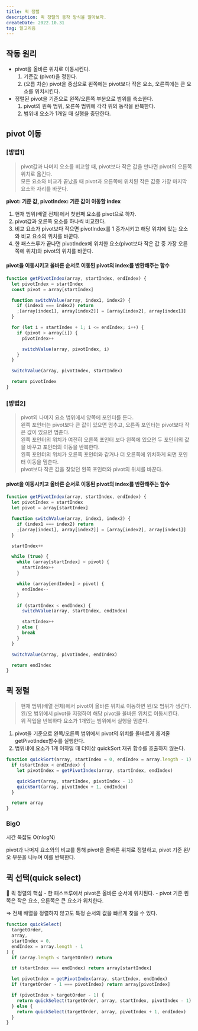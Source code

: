 ```yaml
---
title: 퀵 정렬
description: 퀵 정렬의 동작 방식을 알아보자.
createDate: 2022.10.31
tag: 알고리즘
---
```


## 작동 원리

- pivot을 올바른 위치로 이동시킨다.
  1. 기준값 (pivot)을 정한다.
  2. (오름 차순) pivot을 중심으로 왼쪽에는 pivot보다 작은 요소, 오른쪽에는 큰 요소를 위치시킨다.
- 정렬된 pivot을 기준으로 왼쪽/오른쪽 부분으로 범위를 축소한다.
  1. pivot의 왼쪽 범위, 오른쪽 범위에 각각 위의 동작을 반복한다.
  2. 범위내 요소가 1개일 때 실행을 중단한다.

## pivot 이동

### [방법1]

> pivot값과 나머지 요소를 비교할 때, pivot보다 작은 값을 만나면 pivot의 오른쪽 위치로 옮긴다.  
> 모든 요소와 비교가 끝났을 때 pivot과 오른쪽에 위치된 작은 값중 가장 마지막 요소와 자리를 바꾼다.

**pivot: 기준 값, pivotIndex: 기준 값이 이동할 index**

1. 현재 범위(배열 전체)에서 첫번째 요소를 pivot으로 하자.
2. pivot값과 오른쪽 요소를 하나씩 비교한다.
3. 비교 요소가 pivot보다 작으면 pivotIndex를 1 증가시키고 해당 위치에 있는 요소와 비교 요소의 위치를 바꾼다.
4. 한 패스쓰루가 끝나면 pivotIndex에 위치한 요소(pivot보다 작은 값 중 가장 오른쪽에 위치)와 pivot의 위치를 바꾼다.

<Picture src="quick-sort1.png" height={380} />

#### pivot을 이동시키고 올바른 순서로 이동된 pivot의 index를 반환해주는 함수

```jsx
function getPivotIndex(array, startIndex, endIndex) {
  let pivotIndex = startIndex
  const pivot = array[startIndex]

  function switchValue(array, index1, index2) {
    if (index1 === index2) return
    ;[array[index1], array[index2]] = [array[index2], array[index1]]
  }

  for (let i = startIndex + 1; i <= endIndex; i++) {
    if (pivot > array[i]) {
      pivotIndex++

      switchValue(array, pivotIndex, i)
    }
  }

  switchValue(array, pivotIndex, startIndex)

  return pivotIndex
}
```

### [방법2]

> pivot외 나머지 요소 범위에서 양쪽에 포인터를 둔다.  
> 왼쪽 포인터는 pivot보다 큰 값이 있으면 멈추고, 오른족 포인터는 pivot보다 작은 값이 있으면 멈춘다.  
> 왼쪽 포인터의 위치가 여전히 오른쪽 포인터 보다 왼쪽에 있으면 두 포인터의 값을 바꾸고 포인터의 이동을 반복한다.  
> 왼쪽 포인터의 위치가 오른쪽 포인터와 같거나 더 오른쪽에 위치하게 되면 포인터 이동을 멈춘다.  
> pivot보다 작은 값을 찾았던 왼쪽 포인터와 pivot의 위치를 바꾼다.

<Picture src="quick-sort2.png" height={300} />

#### pivot을 이동시키고 올바른 순서로 이동된 pivot의 index를 반환해주는 함수

```jsx
function getPivotIndex(array, startIndex, endIndex) {
  let pivotIndex = startIndex
  let pivot = array[startIndex]

  function switchValue(array, index1, index2) {
    if (index1 === index2) return
    ;[array[index1], array[index2]] = [array[index2], array[index1]]
  }

  startIndex++

  while (true) {
    while (array[startIndex] < pivot) {
      startIndex++
    }

    while (array[endIndex] > pivot) {
      endIndex--
    }

    if (startIndex < endIndex) {
      switchValue(array, startIndex, endIndex)

      startIndex++
    } else {
      break
    }
  }

  switchValue(array, pivotIndex, endIndex)

  return endIndex
}
```

## 퀵 정렬

> 현재 범위(배열 전체)에서 pivot이 올바른 위치로 이동하면 왼/오 범위가 생긴다.  
> 왼/오 범위에서 pivot을 지정하여 해당 pivot을 올바른 위치로 이동시킨다.  
> 위 작업을 반복하다 요소가 1개있는 범위에서 실행을 멈춘다.

1. pivot을 기준으로 왼쪽/오른쪽 범위에서 pivot의 위치를 올바르게 옮겨줄 getPivotIndex함수를 실행한다.
2. 범위내에 요소가 1개 이하일 때 더이상 quickSort 재귀 함수를 호출하지 않는다.

```jsx
function quickSort(array, startIndex = 0, endIndex = array.length - 1) {
  if (startIndex < endIndex) {
    let pivotIndex = getPivotIndex(array, startIndex, endIndex)

    quickSort(array, startIndex, pivotIndex - 1)
    quickSort(array, pivotIndex + 1, endIndex)
  }

  return array
}
```

### BigO

시간 복잡도 O(nlogN)

pivot과 나머지 요소와의 비교를 통해 pivot을 올바른 위치로 정렬하고, pivot 기준 왼/오 부분을 나누며 이를 반복한다.

## 퀵 선택(quick select)

<aside>
📌 퀵 정렬의 핵심
- 한 패스쓰루에서 pivot은 올바른 순서에 위치된다.
- pivot 기준 왼쪽은 작은 요소, 오른쪽은 큰 요소가 위치한다.

</aside>

⇒ 전체 배열을 정렬하지 않고도 특정 순서의 값을 빠르게 찾을 수 있다.

```jsx
function quickSelect(
  targetOrder,
  array,
  startIndex = 0,
  endIndex = array.length - 1
) {
  if (array.length < targetOrder) return

  if (startIndex === endIndex) return array[startIndex]

  let pivotIndex = getPivotIndex(array, startIndex, endIndex)
  if (targetOrder - 1 === pivotIndex) return array[pivotIndex]

  if (pivotIndex > targetOrder - 1) {
    return quickSelect(targetOrder, array, startIndex, pivotIndex - 1)
  } else {
    return quickSelect(targetOrder, array, pivotIndex + 1, endIndex)
  }
}
```
